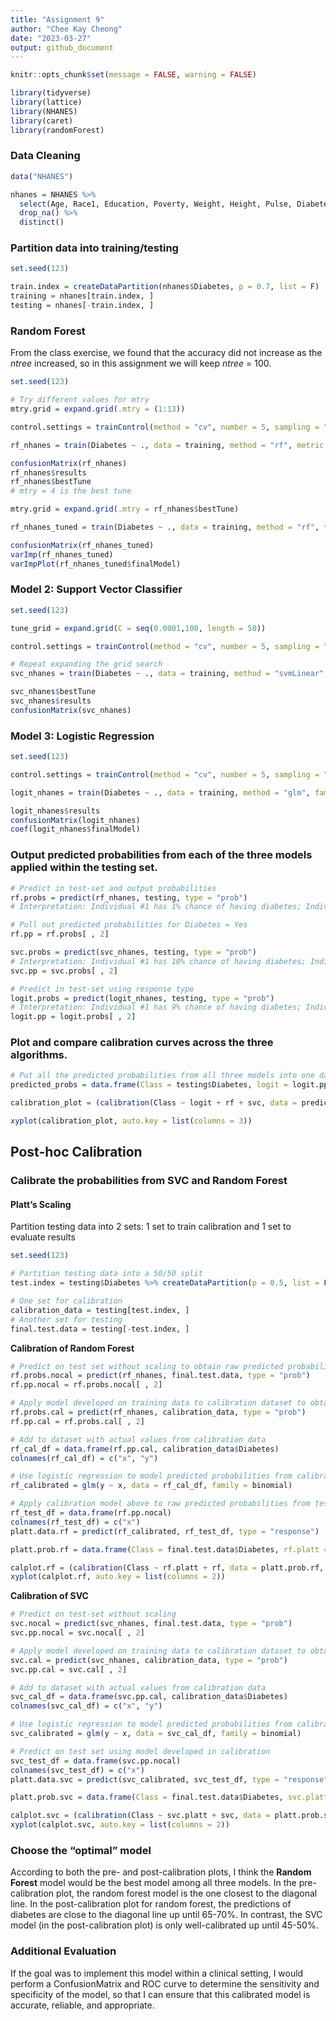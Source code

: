 ```yaml
---
title: "Assignment 9"
author: "Chee Kay Cheong"
date: "2023-03-27"
output: github_document
---
```


```r
knitr::opts_chunk$set(message = FALSE, warning = FALSE)

library(tidyverse)
library(lattice)
library(NHANES)
library(caret)
library(randomForest)
```

### Data Cleaning
```r
data("NHANES")

nhanes = NHANES %>% 
  select(Age, Race1, Education, Poverty, Weight, Height, Pulse, Diabetes, BMI, PhysActive, Smoke100, BPSysAve, BPDiaAve, TotChol) %>% 
  drop_na() %>% 
  distinct()
```

### Partition data into training/testing

```r
set.seed(123)

train.index = createDataPartition(nhanes$Diabetes, p = 0.7, list = F)
training = nhanes[train.index, ]
testing = nhanes[-train.index, ]
```

### Random Forest

From the class exercise, we found that the accuracy did not increase as the *ntree* increased, so in this assignment we will keep *ntree* = 100.
```r
set.seed(123)

# Try different values for mtry
mtry.grid = expand.grid(.mtry = (1:13)) 

control.settings = trainControl(method = "cv", number = 5, sampling = "up")

rf_nhanes = train(Diabetes ~ ., data = training, method = "rf", metric = "Accuracy", tuneGrid = mtry.grid, trControl = control.settings, ntree = 100, importance = TRUE)

confusionMatrix(rf_nhanes)
rf_nhanes$results
rf_nhanes$bestTune
# mtry = 4 is the best tune

mtry.grid = expand.grid(.mtry = rf_nhanes$bestTune)

rf_nhanes_tuned = train(Diabetes ~ ., data = training, method = "rf", trControl = control.settings, metric = "Accuracy", tuneGrid = mtry.grid, importance=TRUE, ntree = 100)

confusionMatrix(rf_nhanes_tuned)
varImp(rf_nhanes_tuned)
varImpPlot(rf_nhanes_tuned$finalModel)
```

### Model 2: Support Vector Classifier

```r
set.seed(123)

tune_grid = expand.grid(C = seq(0.0001,100, length = 50))

control.settings = trainControl(method = "cv", number = 5, sampling = "up", classProbs = TRUE)

# Repeat expanding the grid search
svc_nhanes = train(Diabetes ~ ., data = training, method = "svmLinear", trControl = control.settings, preProcess = c("center", "scale"), probability = TRUE, tuneGrid = tune_grid)

svc_nhanes$bestTune
svc_nhanes$results
confusionMatrix(svc_nhanes)
```

### Model 3: Logistic Regression

```r
set.seed(123)

control.settings = trainControl(method = "cv", number = 5, sampling = "up")

logit_nhanes = train(Diabetes ~ ., data = training, method = "glm", family = "binomial", preProcess = c("center", "scale"), trControl = control.settings)

logit_nhanes$results
confusionMatrix(logit_nhanes)
coef(logit_nhanes$finalModel)
```

### Output predicted probabilities from each of the three models applied within the testing set. 

```r
# Predict in test-set and output probabilities
rf.probs = predict(rf_nhanes, testing, type = "prob")
# Interpretation: Individual #1 has 1% chance of having diabetes; Individual #2 has 23% chance of having diabetes...

# Pull out predicted probabilities for Diabetes = Yes
rf.pp = rf.probs[ , 2]

svc.probs = predict(svc_nhanes, testing, type = "prob")
# Interpretation: Individual #1 has 10% chance of having diabetes; Individual #2 has 23% chance of having diabetes...
svc.pp = svc.probs[ , 2]

# Predict in test-set using response type
logit.probs = predict(logit_nhanes, testing, type = "prob")
# Interpretation: Individual #1 has 9% chance of having diabetes; Individual #2 has 22% chance of having diabetes...
logit.pp = logit.probs[ , 2]
```

### Plot and compare calibration curves across the three algorithms. 

```r
# Put all the predicted probabilities from all three models into one dataframe so we can plot it for visualization
predicted_probs = data.frame(Class = testing$Diabetes, logit = logit.pp, rf = rf.pp, svc = svc.pp)

calibration_plot = (calibration(Class ~ logit + rf + svc, data = predicted_probs, class = "Yes", cuts = 10)) 

xyplot(calibration_plot, auto.key = list(columns = 3))
```

## Post-hoc Calibration

### Calibrate the probabilities from SVC and Random Forest

#### Platt's Scaling 

Partition testing data into 2 sets: 1 set to train calibration and 1 set to evaluate results
```r
set.seed(123)

# Partition testing data into a 50/50 split
test.index = testing$Diabetes %>% createDataPartition(p = 0.5, list = F)

# One set for calibration
calibration_data = testing[test.index, ]
# Another set for testing
final.test.data = testing[-test.index, ]
```

**Calibration of Random Forest**
```r
# Predict on test set without scaling to obtain raw predicted probabilities in test set
rf.probs.nocal = predict(rf_nhanes, final.test.data, type = "prob")
rf.pp.nocal = rf.probs.nocal[ , 2]

# Apply model developed on training data to calibration dataset to obtain predictions
rf.probs.cal = predict(rf_nhanes, calibration_data, type = "prob")
rf.pp.cal = rf.probs.cal[ , 2]

# Add to dataset with actual values from calibration data
rf_cal_df = data.frame(rf.pp.cal, calibration_data$Diabetes)
colnames(rf_cal_df) = c("x", "y")

# Use logistic regression to model predicted probabilities from calibration data to actual vales
rf_calibrated = glm(y ~ x, data = rf_cal_df, family = binomial)

# Apply calibration model above to raw predicted probabilities from test set
rf_test_df = data.frame(rf.pp.nocal)
colnames(rf_test_df) = c("x")
platt.data.rf = predict(rf_calibrated, rf_test_df, type = "response")

platt.prob.rf = data.frame(Class = final.test.data$Diabetes, rf.platt = platt.data.rf, rf = rf.pp.nocal)

calplot.rf = (calibration(Class ~ rf.platt + rf, data = platt.prob.rf, class = "Yes", cuts = 10))
xyplot(calplot.rf, auto.key = list(columns = 2))
```

**Calibration of SVC**
```r
# Predict on test-set without scaling
svc.nocal = predict(svc_nhanes, final.test.data, type = "prob")
svc.pp.nocal = svc.nocal[ , 2]

# Apply model developed on training data to calibration dataset to obtain predictions
svc.cal = predict(svc_nhanes, calibration_data, type = "prob")
svc.pp.cal = svc.cal[ , 2]

# Add to dataset with actual values from calibration data
svc_cal_df = data.frame(svc.pp.cal, calibration_data$Diabetes)
colnames(svc_cal_df) = c("x", "y")

# Use logistic regression to model predicted probabilities from calibration data to actual vales
svc_calibrated = glm(y ~ x, data = svc_cal_df, family = binomial)

# Predict on test set using model developed in calibration
svc_test_df = data.frame(svc.pp.nocal)
colnames(svc_test_df) = c("x")
platt.data.svc = predict(svc_calibrated, svc_test_df, type = "response")

platt.prob.svc = data.frame(Class = final.test.data$Diabetes, svc.platt = platt.data.svc, svc = svc.pp.nocal)

calplot.svc = (calibration(Class ~ svc.platt + svc, data = platt.prob.svc, class = "Yes", cuts = 10))
xyplot(calplot.svc, auto.key = list(columns = 2))
```

### Choose the "optimal" model

According to both the pre- and post-calibration plots, I think the **Random Forest** model would be the best model among all three models. In the pre-calibration plot, the random forest model is the one closest to the diagonal line. In the post-calibration plot for random forest, the predictions of diabetes are close to the diagonal line up until 65-70%. In contrast, the SVC model (in the post-calibration plot) is only well-calibrated up until 45-50%.

### Additional Evaluation

If the goal was to implement this model within a clinical setting, I would perform a ConfusionMatrix and ROC curve to determine the sensitivity and specificity of the model, so that I can ensure that this calibrated model is accurate, reliable, and appropriate.


